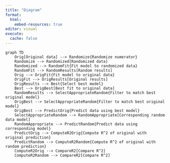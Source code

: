 ```yaml
---
title: "Diagram"
format:
  html:
    embed-resources: true
editor: visual
execute:
  cache: false
---
```


```mermaid
graph TD
    Orig[Original data] --> Randomize{Randomize numerator}
	Randomize --> Randomized[Randomized data]
	Randomized --> RandomFit{Fit model to randomized data}
	RandomFit --> RandomResults[Random results]
	Orig --> OrigFit{Fit model to original data}
	OrigFit --> OrigResults[Original results]
	OrigResults --> Best{Select best model}
	Best --> OrigBest[Best fit to original data]
	RandomResults --> SelectAppropriateRandom{Filter to match best original model}
	OrigBest --> SelectAppropriateRandom{Filter to match best original model}
	OrigBest --> PredictOrig{Predict data using best model}
	SelectAppropriateRandom --> RandomAppropriate[Corresponding random data model]
	RandomAppropriate --> PredictRandom{Predict data using corresponding model}
	PredictOrig --> ComputeR2Orig{Compute R^2 of original with original prediction}
	PredictRandom --> ComputeR2Random{Compute R^2 of original with random prediction}
	ComputeR2Orig --> CompareR2[Compare R^2]
	ComputeR2Random --> CompareR2[Compare R^2]

	
 	
  
```

